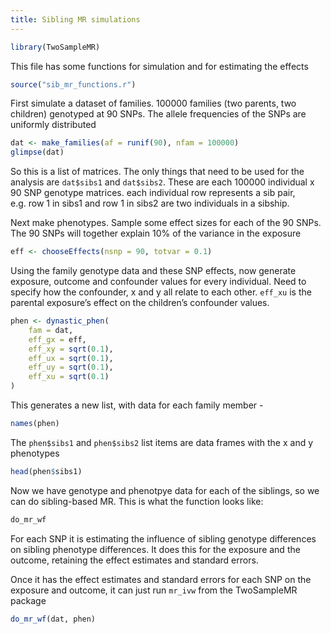 ```yaml
---
title: Sibling MR simulations
---
```


```r
library(TwoSampleMR)
```

This file has some functions for simulation and for estimating the effects

```r
source("sib_mr_functions.r")
```

First simulate a dataset of families. 100000 families (two parents, two children) genotyped at 90 SNPs. The allele frequencies of the SNPs are uniformly distributed


```r
dat <- make_families(af = runif(90), nfam = 100000)
glimpse(dat)
```

So this is a list of matrices. The only things that need to be used for the analysis are `dat$sibs1` and `dat$sibs2`. These are each 100000 individual x 90 SNP genotype matrices. each individual row represents a sib pair, e.g. row 1 in sibs1 and row 1 in sibs2 are two individuals in a sibship.

Next make phenotypes. Sample some effect sizes for each of the 90 SNPs. The 90 SNPs will together explain 10% of the variance in the exposure

```r
eff <- chooseEffects(nsnp = 90, totvar = 0.1)
```


Using the family genotype data and these SNP effects, now generate exposure, outcome and confounder values for every individual. Need to specify how the confounder, x and y all relate to each other. `eff_xu` is the parental exposure's effect on the children's confounder values.

```r
phen <- dynastic_phen(
	fam = dat, 
	eff_gx = eff, 
	eff_xy = sqrt(0.1), 
	eff_ux = sqrt(0.1),
	eff_uy = sqrt(0.1), 
	eff_xu = sqrt(0.1)
)
```

This generates a new list, with data for each family member -


```r
names(phen)
```

The `phen$sibs1` and `phen$sibs2` list items are data frames with the x and y phenotypes

```r
head(phen$sibs1)
```

Now we have genotype and phenotpye data for each of the siblings, so we can do sibling-based MR. This is what the function looks like:

```r
do_mr_wf
```

For each SNP it is estimating the influence of sibling genotype differences on sibling phenotype differences. It does this for the exposure and the outcome, retaining the effect estimates and standard errors.

Once it has the effect estimates and standard errors for each SNP on the exposure and outcome, it can just run `mr_ivw` from the TwoSampleMR package

```r
do_mr_wf(dat, phen)
```

